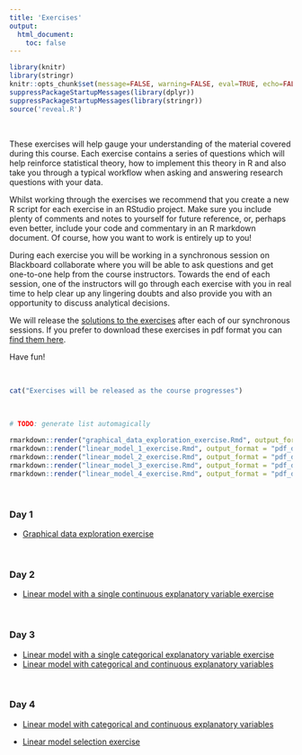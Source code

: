 ```yaml
---
title: 'Exercises'
output: 
  html_document:
    toc: false
---
```


```r
library(knitr)
library(stringr)
knitr::opts_chunk$set(message=FALSE, warning=FALSE, eval=TRUE, echo=FALSE)
suppressPackageStartupMessages(library(dplyr))
suppressPackageStartupMessages(library(stringr))
source('reveal.R')
```

\  


These exercises will help gauge your understanding of the material covered during this course. Each exercise contains a series of questions which will help reinforce statistical theory, how to implement this theory in R and also take you through a typical workflow when asking and answering research questions with your data. 

Whilst working through the exercises we recommend that you create a new R script for each exercise in an RStudio project. Make sure you include plenty of comments and notes to yourself for future reference, or, perhaps even better, include your code and commentary in an R markdown document. Of course, how you want to work is entirely up to you!

During each exercise you will be working in a synchronous session on Blackboard collaborate where you will be able to ask questions and get one-to-one help from the course instructors. Towards the end of each session, one of the instructors will go through each exercise with you in real time to help clear up any lingering doubts and also provide you with an opportunity to discuss analytical decisions.

We will release the [solutions to the exercises](exercise_solutions.html){target="_blank"} after each of our synchronous sessions. If you prefer to download these exercises in pdf format you can [find them here](exercise_pdf.html){target="_blank"}. 


Have fun!

\  

```r
cat("Exercises will be released as the course progresses")
```

\  

```r
# TODO: generate list automagically

rmarkdown::render("graphical_data_exploration_exercise.Rmd", output_format = "pdf_document", output_file = "./exercises/graphical_data_exploration_exercise.pdf", quiet = TRUE)
rmarkdown::render("linear_model_1_exercise.Rmd", output_format = "pdf_document", output_file = "./exercises/linear_model_1_exercise.pdf", quiet = TRUE)
rmarkdown::render("linear_model_2_exercise.Rmd", output_format = "pdf_document", output_file = "./exercises/linear_model_2_exercise.pdf", quiet = TRUE)
rmarkdown::render("linear_model_3_exercise.Rmd", output_format = "pdf_document", output_file = "./exercises/linear_model_3_exercise.pdf", quiet = TRUE)
rmarkdown::render("linear_model_4_exercise.Rmd", output_format = "pdf_document", output_file = "./exercises/linear_model_4_exercise.pdf", quiet = TRUE)
```

\  

### Day 1

 - [Graphical data exploration exercise](graphical_data_exploration_exercise.html)

\  
 
### Day 2

 - [Linear model with a single continuous explanatory variable exercise](linear_model_1_exercise.html)
 
\  

### Day 3
 
 - [Linear model with a single categorical explanatory variable exercise](linear_model_2_exercise.html)
 - [Linear model with categorical and continuous explanatory variables](linear_model_3_exercise.html)
 
\  

### Day 4

 - [Linear model with categorical and continuous explanatory variables](linear_model_3_exercise.html)
 
 - [Linear model selection exercise](linear_model_4_exercise.html)
 
\  

<!--
### Day 5

- [Linear model selection exercise](linear_model_4_exercise.html)

\  
-->